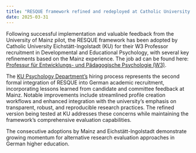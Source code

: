 ```yaml
---
title: "RESQUE framework refined and redeployed at Catholic University Eichstätt-Ingolstadt"
date: 2025-03-31
---
```


Following successful implementation and valuable feedback from the University of Mainz pilot, the RESQUE framework has been adopted by Catholic University Eichstätt-Ingolstadt (KU) for their W3 Professor recruitment in Developmental and Educational Psychology, with several key refinements based on the Mainz experience. The job ad can be found here: [Professur für Entwicklungs- und Pädagogische Psychologie (W3)](../includes/job_ads/W3_Eichstaett_EntwicklungPaedagogischePsy.pdf).

The [KU Psychology Department's](https://www.ku.de/ppf/psychologie) hiring process represents the second formal integration of RESQUE into German academic recruitment, incorporating lessons learned from candidate and committee feedback at Mainz. Notable improvements include streamlined profile creation workflows and enhanced integration with the university's emphasis on transparent, robust, and reproducible research practices. The refined version being tested at KU addresses these concerns while maintaining the framework's comprehensive evaluation capabilities.

The consecutive adoptions by Mainz and Eichstätt-Ingolstadt demonstrate growing momentum for alternative research evaluation approaches in German higher education.
